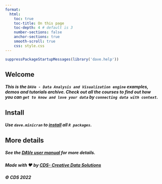 ```yaml
---
format:
  html:
    toc: true
    toc-title: On this page
    toc-depth: 4 # default is 3
    number-sections: false
    anchor-sections: true
    smooth-scroll: true
    css: style.css
---
```


```r
suppressPackageStartupMessages(library('dave.help'))
```

## Welcome

##### This is the `DAVe - Data Analysis and Visualization engine` examples, demos and tutorials archive. Check out all the courses to find out how you can `get to know and love your data` by `connecting data with context`. 

## Install
##### Use `dave.minicran` to [install](https://creativedatasolutions.github.io/dave.minicran/) all `R packages`.

## More details

##### See the [DAVe user manual](https://creativedatasolutions.github.io/dave.docs/) for more details.

##### Made with ❤️ by [CDS- Creative Data Solutions](https://creative-data.science/)

##### © CDS 2022